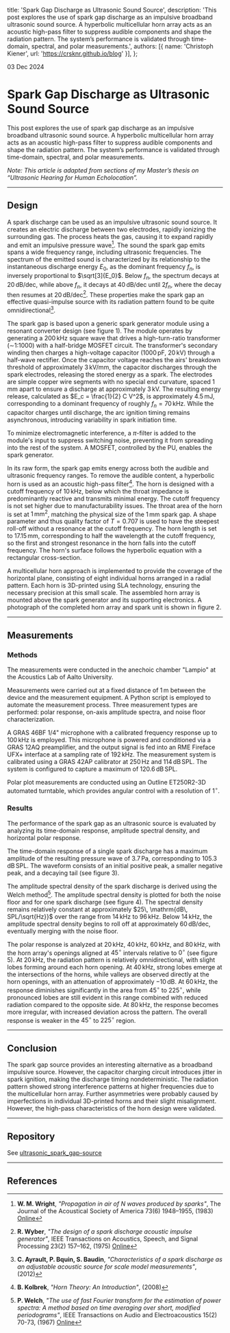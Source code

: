   title: 'Spark Gap Discharge as Ultrasonic Sound Source',
  description: 'This post explores the use of spark gap discharge as an impulsive broadband ultrasonic sound source. A hyperbolic multicellular horn array acts as an acoustic high-pass filter to suppress audible components and shape the radiation pattern. The system’s performance is validated through time-domain, spectral, and polar measurements.',
  authors: [{ name: 'Christoph Kiener', url: 'https://crsknr.github.io/blog' }],
};

03 Dec 2024

# Spark Gap Discharge as Ultrasonic Sound Source

This post explores the use of spark gap discharge as an impulsive broadband ultrasonic sound source. A hyperbolic multicellular horn array acts as an acoustic high-pass filter to suppress audible components and shape the radiation pattern. The system’s performance is validated through time-domain, spectral, and polar measurements.

*Note: This article is adapted from sections of my Master’s thesis on “Ultrasonic Hearing for Human Echolocation”.*

---

## Design

A spark discharge can be used as an impulsive ultrasonic sound source. It creates an electric discharge between two electrodes, rapidly ionizing the surrounding gas. The process heats the gas, causing it to expand rapidly and emit an impulsive pressure wave[^1]. The sound the spark gap emits spans a wide frequency range, including ultrasonic frequencies. The spectrum of the emitted sound is characterized by its relationship to the instantaneous discharge energy $E_0$, as the dominant frequency $f_n$, is inversely proportional to  $\sqrt[3]{E_0}$. Below  $f_n$, the spectrum decays at  $20\, \mathrm{dB/dec}$, while above  $f_n$, it decays at $40\, \mathrm{dB/dec}$ until  $2f_n$, where the decay then resumes at $20\, \mathrm{dB/dec}$[^2]. These properties make the spark gap an effective quasi-impulse source with its radiation pattern found to be quite omnidirectional[^3].

The spark gap is based upon a generic spark generator module using a resonant converter design (see figure 1). The module operates by generating a $200\, \mathrm{kHz}$ square wave that drives a high-turn-ratio transformer ($\sim$1:1000) with a half-bridge MOSFET circuit. The transformer's secondary winding then charges a high-voltage capacitor ($1000\, \mathrm{pF}$, $20\, \mathrm{kV}$) through a half-wave rectifier. Once the capacitor voltage reaches the airs' breakdown threshold of approximately $3\, \mathrm{kV/mm}$, the capacitor discharges through the spark electrodes, releasing the stored energy as a spark. The electrodes are simple copper wire segments with no special end curvature, spaced $1\, \mathrm{mm}$ apart to ensure a discharge at approximately $3\, \mathrm{kV}$. The resulting energy release, calculated as  $E_c = \frac{1}{2} C V^2$, is approximately $4.5\, \mathrm{mJ}$, corresponding to a dominant frequency of roughly $f_n = 70\, \mathrm{kHz}$. While the capacitor charges until discharge, the arc ignition timing remains asynchronous, introducing variability in spark initiation time.

To minimize electromagnetic interference, a $\pi$-filter is added to the module's input to suppress switching noise, preventing it from spreading into the rest of the system. A MOSFET, controlled by the PU, enables the spark generator.

In its raw form, the spark gap emits energy across both the audible and ultrasonic frequency ranges. To remove the audible content, a hyperbolic horn is used as an acoustic high-pass filter[^4]. The horn is designed with a cutoff frequency of $10\, \mathrm{kHz}$, below which the throat impedance is predominantly reactive and transmits minimal energy. The cutoff frequency is not set higher due to manufacturability issues. The throat area of the horn is set at $1\, \mathrm{mm}^2$, matching the physical size of the $1\, \mathrm{mm}$ spark gap. A shape parameter and thus quality factor of $T = 0.707$ is used to have the steepest roll-off without a resonance at the cutoff frequency. The horn length is set to $17.15\, \mathrm{mm}$, corresponding to half the wavelength at the cutoff frequency, so the first and strongest resonance in the horn falls into the cutoff frequency. The horn's surface follows the hyperbolic equation with a rectangular cross-section.

A multicellular horn approach is implemented to provide the coverage of the horizontal plane, consisting of eight individual horns arranged in a radial pattern. Each horn is 3D-printed using SLA technology, ensuring the necessary precision at this small scale. The assembled horn array is mounted above the spark generator and its supporting electronics. A photograph of the completed horn array and spark unit is shown in figure 2.

<div className="max-w-sm w-full flex justify-center mx-auto my-8">
  <Cover
    src="/blog/blog/ultrasonic-spark-gap-source/spark_unit.jpg"
    alt="The generic spark unit. From left to right: PCB with half bridge drive circuit, high voltage transformer, rectifier with discharge capacitor."
    caption="Figure 1: The generic spark unit. From left to right: PCB with half bridge drive circuit, high voltage transformer, rectifier with discharge capacitor."
  />
</div>

<div className="max-w-sm w-full flex justify-center mx-auto my-8">
  <Cover
    src="/blog/blog/ultrasonic-spark-gap-source/spark_horn.jpg"
    alt="The eight cell multicellular horn with the electrodes in the center of the arrangement. Below is the generic spark unit in a 3D-printed enclosure."
    caption="Figure 2: The eight cell multicellular horn with the electrodes in the center of the arrangement. Below is the generic spark unit in a 3D-printed enclosure."
  />
</div>

---

## Measurements

### Methods

The measurements were conducted in the anechoic chamber "Lampio" at the Acoustics Lab of Aalto University.

Measurements were carried out at a fixed distance of $1\, \mathrm{m}$ between the device and the measurement equipment. A Python script is employed to automate the measurement process. Three measurement types are performed: polar response, on-axis amplitude spectra, and noise floor characterization.

A GRAS 46BF 1/4" microphone with a calibrated frequency response up to $100\, \mathrm{kHz}$ is employed. This microphone is powered and conditioned via a GRAS 12AQ preamplifier, and the output signal is fed into an RME Fireface UFX+ interface at a sampling rate of $192\, \mathrm{kHz}$. The measurement system is calibrated using a GRAS 42AP calibrator at $250\, \mathrm{Hz}$ and $114\, \mathrm{dB\, SPL}$. The system is configured to capture a maximum of $120.6\, \mathrm{dB\, SPL}$.

Polar plot measurements are conducted using an Outline ET250R2-3D automated turntable, which provides angular control with a resolution of $1^\circ$.

### Results

The performance of the spark gap as an ultrasonic source is evaluated by analyzing its time-domain response, amplitude spectral density, and horizontal polar response.

The time-domain response of a single spark discharge has a maximum amplitude of the resulting pressure wave of $3.7\, \mathrm{Pa}$, corresponding to $105.3\, \mathrm{dB\, SPL}$. The waveform consists of an initial positive peak, a smaller negative peak, and a decaying tail (see figure 3).

<div className="w-full flex justify-center my-8">
  <Cover
    src="/blog/blog/ultrasonic-spark-gap-source/spark_td.svg"
    alt="Pressure response of one spark ignition."
    caption="Figure 3: Pressure response of one spark ignition."
  />
</div>

The amplitude spectral density of the spark discharge is derived using the Welch method[^5]. The amplitude spectral density is plotted for both the noise floor and for one spark discharge (see figure 4). The spectral density remains relatively constant at approximately $25\, \mathrm{dB\, SPL/\sqrt{Hz}}$ over the range from $14\, \mathrm{kHz}$ to $96\, \mathrm{kHz}$. Below $14\, \mathrm{kHz}$, the amplitude spectral density begins to roll off at approximately $60\, \mathrm{dB/dec}$, eventually merging with the noise floor.

<div className="w-full flex justify-center my-8">
  <Cover
    src="/blog/blog/ultrasonic-spark-gap-source/spark_asd.svg"
    alt="Amplitude spectrum density of sprak."
    caption="Figure 4: Amplitude spectrum density of sprak."
  />
</div>

The polar response is analyzed at $20\, \mathrm{kHz}$, $40\, \mathrm{kHz}$, $60\, \mathrm{kHz}$, and $80\, \mathrm{kHz}$, with the horn array's openings aligned at $45^\circ$ intervals relative to $0^\circ$ (see figure 5). At $20\, \mathrm{kHz}$, the radiation pattern is relatively omnidirectional, with slight lobes forming around each horn opening. At $40\, \mathrm{kHz}$, strong lobes emerge at the intersections of the horns, while valleys are observed directly at the horn openings, with an attenuation of approximately $-10\, \mathrm{dB}$. At $60\, \mathrm{kHz}$, the response diminishes significantly in the area from $45^\circ$ to $225^\circ$, while pronounced lobes are still evident in this range combined with reduced radiation compared to the opposite side. At $80\, \mathrm{kHz}$, the response becomes more irregular, with increased deviation across the pattern. The overall response is weaker in the $45^\circ$ to $225^\circ$ region.

<div className="w-full flex justify-center my-8">
  <Cover
    src="/blog/blog/ultrasonic-spark-gap-source/spark_polar.svg"
    alt="Normalized amplitude spectral density of one spark ignition at 1m."
    caption="Figure 5: Normalized amplitude spectral density of one spark ignition at 1m."
  />
</div>

---

## Conclusion

The spark gap source provides an interesting alternative as a broadband impulsive source. However, the capacitor charging circuit introduces jitter in spark ignition, making the discharge timing nondeterministic. The radiation pattern showed strong interference patterns at higher frequencies due to the multicellular horn array. Further asymmetries were probably caused by imperfections in individual 3D-printed horns and their slight misalignment. However, the high-pass characteristics of the horn design were validated.

---

## Repository

See [ultrasonic_spark_gap-source](https://github.com/crsknr/ultrasonic_spark_gap_source)

---

## References

[^1]: **W. M. Wright**, *"Propagation in air of N waves produced by sparks"*, The Journal of the Acoustical Society of America 73(6) 1948–1955, (1983) [Online](https://pubs.aip.org/jasa/article/73/6/1948/628350/Propagation-in-air-of-N-waves-produced-by)

[^2]: **R. Wyber**, *"The design of a spark discharge acoustic impulse generator"*, IEEE Transactions on Acoustics, Speech, and Signal Processing 23(2) 157–162, (1975) [Online](http://ieeexplore.ieee.org/document/1162666/)

[^3]: **C. Ayrault, P. Bquin, S. Baudin**, *"Characteristics of a spark discharge as an adjustable acoustic source for scale model measurements"*, (2012)

[^4]: **B. Kolbrek**, *"Horn Theory: An Introduction"*, (2008)

[^5]: **P. Welch**, *"The use of fast Fourier transform for the estimation of power spectra: A method based on time averaging over short, modified periodograms"*, IEEE Transactions on Audio and Electroacoustics 15(2) 70-73, (1967) [Online](https://ieeexplore.ieee.org/document/1161901)

